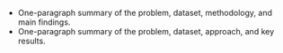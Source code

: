 
- One-paragraph summary of the problem, dataset, methodology, and main findings.
- One-paragraph summary of the problem, dataset, approach, and key results.
